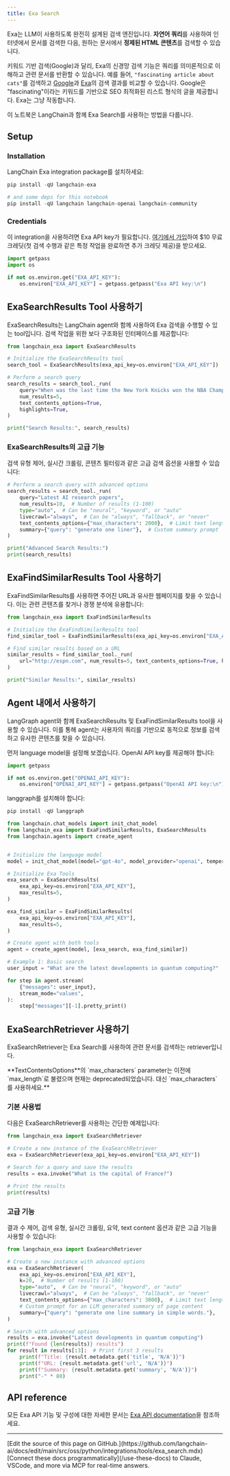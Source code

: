 ```yaml
---
title: Exa Search
---
```


Exa는 LLM이 사용하도록 완전히 설계된 검색 엔진입니다. **자연어 쿼리**를 사용하여 인터넷에서 문서를 검색한 다음, 원하는 문서에서 **정제된 HTML 콘텐츠**를 검색할 수 있습니다.

키워드 기반 검색(Google)과 달리, Exa의 신경망 검색 기능은 쿼리를 의미론적으로 이해하고 관련 문서를 반환할 수 있습니다. 예를 들어, `"fascinating article about cats"`를 검색하고 [Google](https://www.google.com/search?q=fascinating+article+about+cats)과 [Exa](https://search.exa.ai/search?q=fascinating%20article%20about%20cats&autopromptString=Here%20is%20a%20fascinating%20article%20about%20cats%3A)의 검색 결과를 비교할 수 있습니다. Google은 "fascinating"이라는 키워드를 기반으로 SEO 최적화된 리스트 형식의 글을 제공합니다. Exa는 그냥 작동합니다.

이 노트북은 LangChain과 함께 Exa Search를 사용하는 방법을 다룹니다.

## Setup

### Installation

LangChain Exa integration package를 설치하세요:

```python
pip install -qU langchain-exa

# and some deps for this notebook
pip install -qU langchain langchain-openai langchain-community
```

### Credentials

이 integration을 사용하려면 Exa API key가 필요합니다. [여기에서 가입](https://dashboard.exa.ai/)하여 $10 무료 크레딧(첫 검색 수행과 같은 특정 작업을 완료하면 추가 크레딧 제공)을 받으세요.

```python
import getpass
import os

if not os.environ.get("EXA_API_KEY"):
    os.environ["EXA_API_KEY"] = getpass.getpass("Exa API key:\n")
```

## ExaSearchResults Tool 사용하기

ExaSearchResults는 LangChain agent와 함께 사용하여 Exa 검색을 수행할 수 있는 tool입니다. 검색 작업을 위한 보다 구조화된 인터페이스를 제공합니다:

```python
from langchain_exa import ExaSearchResults

# Initialize the ExaSearchResults tool
search_tool = ExaSearchResults(exa_api_key=os.environ["EXA_API_KEY"])

# Perform a search query
search_results = search_tool._run(
    query="When was the last time the New York Knicks won the NBA Championship?",
    num_results=5,
    text_contents_options=True,
    highlights=True,
)

print("Search Results:", search_results)
```

### ExaSearchResults의 고급 기능

검색 유형 제어, 실시간 크롤링, 콘텐츠 필터링과 같은 고급 검색 옵션을 사용할 수 있습니다:

```python
# Perform a search query with advanced options
search_results = search_tool._run(
    query="Latest AI research papers",
    num_results=10,  # Number of results (1-100)
    type="auto",  # Can be "neural", "keyword", or "auto"
    livecrawl="always",  # Can be "always", "fallback", or "never"
    text_contents_options={"max_characters": 2000},  # Limit text length
    summary={"query": "generate one liner"},  # Custom summary prompt
)

print("Advanced Search Results:")
print(search_results)
```

## ExaFindSimilarResults Tool 사용하기

ExaFindSimilarResults를 사용하면 주어진 URL과 유사한 웹페이지를 찾을 수 있습니다. 이는 관련 콘텐츠를 찾거나 경쟁 분석에 유용합니다:

```python
from langchain_exa import ExaFindSimilarResults

# Initialize the ExaFindSimilarResults tool
find_similar_tool = ExaFindSimilarResults(exa_api_key=os.environ["EXA_API_KEY"])

# Find similar results based on a URL
similar_results = find_similar_tool._run(
    url="http://espn.com", num_results=5, text_contents_options=True, highlights=True
)

print("Similar Results:", similar_results)
```

## Agent 내에서 사용하기

LangGraph agent와 함께 ExaSearchResults 및 ExaFindSimilarResults tool을 사용할 수 있습니다. 이를 통해 agent는 사용자의 쿼리를 기반으로 동적으로 정보를 검색하고 유사한 콘텐츠를 찾을 수 있습니다.

먼저 language model을 설정해 보겠습니다. OpenAI API key를 제공해야 합니다:

```python
import getpass

if not os.environ.get("OPENAI_API_KEY"):
    os.environ["OPENAI_API_KEY"] = getpass.getpass("OpenAI API key:\n")
```

langgraph를 설치해야 합니다:

```python
pip install -qU langgraph
```

```python
from langchain.chat_models import init_chat_model
from langchain_exa import ExaFindSimilarResults, ExaSearchResults
from langchain.agents import create_agent


# Initialize the language model
model = init_chat_model(model="gpt-4o", model_provider="openai", temperature=0)

# Initialize Exa Tools
exa_search = ExaSearchResults(
    exa_api_key=os.environ["EXA_API_KEY"],
    max_results=5,
)

exa_find_similar = ExaFindSimilarResults(
    exa_api_key=os.environ["EXA_API_KEY"],
    max_results=5,
)

# Create agent with both tools
agent = create_agent(model, [exa_search, exa_find_similar])

# Example 1: Basic search
user_input = "What are the latest developments in quantum computing?"

for step in agent.stream(
    {"messages": user_input},
    stream_mode="values",
):
    step["messages"][-1].pretty_print()
```

## ExaSearchRetriever 사용하기

ExaSearchRetriever는 Exa Search를 사용하여 관련 문서를 검색하는 retriever입니다.

<Note>
**TextContentsOptions**의 `max_characters` parameter는 이전에 `max_length`로 불렸으며 현재는 deprecated되었습니다. 대신 `max_characters`를 사용하세요.**

</Note>

### 기본 사용법

다음은 ExaSearchRetriever를 사용하는 간단한 예제입니다:

```python
from langchain_exa import ExaSearchRetriever

# Create a new instance of the ExaSearchRetriever
exa = ExaSearchRetriever(exa_api_key=os.environ["EXA_API_KEY"])

# Search for a query and save the results
results = exa.invoke("What is the capital of France?")

# Print the results
print(results)
```

### 고급 기능

결과 수 제어, 검색 유형, 실시간 크롤링, 요약, text content 옵션과 같은 고급 기능을 사용할 수 있습니다:

```python
from langchain_exa import ExaSearchRetriever

# Create a new instance with advanced options
exa = ExaSearchRetriever(
    exa_api_key=os.environ["EXA_API_KEY"],
    k=20,  # Number of results (1-100)
    type="auto",  # Can be "neural", "keyword", or "auto"
    livecrawl="always",  # Can be "always", "fallback", or "never"
    text_contents_options={"max_characters": 3000},  # Limit text length
    # Custom prompt for an LLM generated summary of page content
    summary={"query": "generate one line summary in simple words."},
)

# Search with advanced options
results = exa.invoke("Latest developments in quantum computing")
print(f"Found {len(results)} results")
for result in results[:3]:  # Print first 3 results
    print(f"Title: {result.metadata.get('title', 'N/A')}")
    print(f"URL: {result.metadata.get('url', 'N/A')}")
    print(f"Summary: {result.metadata.get('summary', 'N/A')}")
    print("-" * 80)
```

## API reference

모든 Exa API 기능 및 구성에 대한 자세한 문서는 [Exa API documentation](https://docs.exa.ai/)을 참조하세요.

---

<Callout icon="pen-to-square" iconType="regular">
    [Edit the source of this page on GitHub.](https://github.com/langchain-ai/docs/edit/main/src/oss/python/integrations/tools/exa_search.mdx)
</Callout>
<Tip icon="terminal" iconType="regular">
    [Connect these docs programmatically](/use-these-docs) to Claude, VSCode, and more via MCP for    real-time answers.
</Tip>
